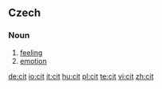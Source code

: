 ==Czech==

===Noun===
{{cs-noun|g=m}}

# [[feeling]]
# [[emotion]]

[[de:cit]]
[[io:cit]]
[[it:cit]]
[[hu:cit]]
[[pl:cit]]
[[te:cit]]
[[vi:cit]]
[[zh:cit]]